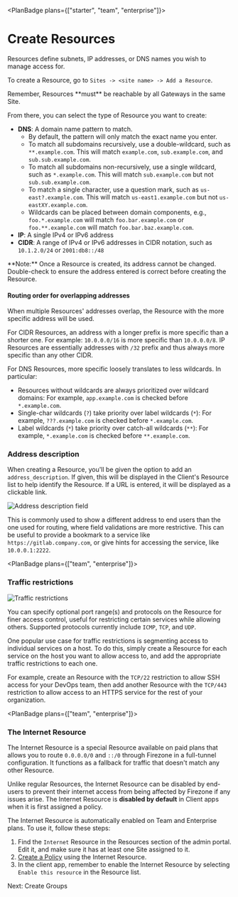 
<PlanBadge plans={["starter", "team", "enterprise"]}>

# Create Resources

</PlanBadge>

Resources define subnets, IP addresses, or DNS names you wish to manage access
for.

To create a Resource, go to `Sites -> <site name> -> Add a Resource`.

<Alert color="info">
  Remember, Resources **must** be reachable by all Gateways in the same Site.
</Alert>

From there, you can select the type of Resource you want to create:

- **DNS**: A domain name pattern to match.
  - By default, the pattern will only match the exact name you enter.
  - To match all subdomains recursively, use a double-wildcard, such as
    `**.example.com`. This will match `example.com`, `sub.example.com`, and
    `sub.sub.example.com`.
  - To match all subdomains non-recursively, use a single wildcard, such as
    `*.example.com`. This will match `sub.example.com` but not
    `sub.sub.example.com`.
  - To match a single character, use a question mark, such as
    `us-east?.example.com`. This will match `us-east1.example.com` but not
    `us-eastXY.example.com`.
  - Wildcards can be placed between domain components, e.g., `foo.*.example.com`
    will match `foo.bar.example.com` or `foo.**.example.com` will match
    `foo.bar.baz.example.com`.
- **IP**: A single IPv4 or IPv6 address
- **CIDR**: A range of IPv4 or IPv6 addresses in CIDR notation, such as
  `10.1.2.0/24` or `2001:db8::/48`

<Alert color="warning">
  **Note:** Once a Resource is created, its address cannot be changed.
  Double-check to ensure the address entered is correct before creating the
  Resource.
</Alert>

#### Routing order for overlapping addresses

When multiple Resources' addresses overlap, the Resource with the more specific
address will be used.

For CIDR Resources, an address with a longer prefix is more specific than a
shorter one. For example: `10.0.0.0/16` is more specific than `10.0.0.0/8`. IP
Resources are essentially addresses with `/32` prefix and thus always more
specific than any other CIDR.

For DNS Resources, more specific loosely translates to less wildcards. In
particular:

- Resources without wildcards are always prioritized over wildcard domains: For
  example, `app.example.com` is checked before `*.example.com`.
- Single-char wildcards (`?`) take priority over label wildcards (`*`): For
  example, `???.example.com` is checked before `*.example.com`.
- Label wildcards (`*`) take priority over catch-all wildcards (`**`): For
  example, `*.example.com` is checked before `**.example.com`.

### Address description

When creating a Resource, you'll be given the option to add an
`address_description`. If given, this will be displayed in the Client's Resource
list to help identify the Resource. If a URL is entered, it will be displayed as
a clickable link.

<Link
  target="_blank"
  href="/images/kb/deploy/resources/address_description.png"
>
  <Image
    src="/images/kb/deploy/resources/address_description.png"
    alt="Address description field"
    width={600}
    height={600}
    className="mx-auto"
  />
</Link>

This is commonly used to show a different address to end users than the one used
for routing, where field validations are more restrictive. This can be useful to
provide a bookmark to a service like `https://gitlab.company.com`, or give hints
for accessing the service, like `10.0.0.1:2222`.

<PlanBadge plans={["team", "enterprise"]}>

### Traffic restrictions

</PlanBadge>

<Image
  src="/images/kb/deploy/resources/traffic_restrictions.png"
  alt="Traffic restrictions"
  width={800}
  height={800}
  className="mx-auto shadow rounded"
/>

You can specify optional port range(s) and protocols on the Resource for finer
access control, useful for restricting certain services while allowing others.
Supported protocols currently include `ICMP`, `TCP`, and `UDP`.

One popular use case for traffic restrictions is segmenting access to individual
services on a host. To do this, simply create a Resource for each service on the
host you want to allow access to, and add the appropriate traffic restrictions
to each one.

For example, create an Resource with the `TCP/22` restriction to allow SSH
access for your DevOps team, then add another Resource with the `TCP/443`
restriction to allow access to an HTTPS service for the rest of your
organization.

<PlanBadge plans={["team", "enterprise"]}>

### The Internet Resource

</PlanBadge>

The Internet Resource is a special Resource available on paid plans that allows
you to route `0.0.0.0/0` and `::/0` through Firezone in a full-tunnel
configuration. It functions as a fallback for traffic that doesn't match any
other Resource.

<Alert color="warning">
  Unlike regular Resources, the Internet Resource can be disabled by end-users
  to prevent their internet access from being affected by Firezone if any issues
  arise. The Internet Resource is <strong>disabled by default</strong> in Client
  apps when it is first assigned a policy.
</Alert>

The Internet Resource is automatically enabled on Team and Enterprise plans. To
use it, follow these steps:

1. Find the `Internet` Resource in the Resources section of the admin portal.
   Edit it, and make sure it has at least one Site assigned to it.
1. [Create a Policy](/kb/deploy/policies) using the Internet Resource.
1. In the client app, remember to enable the Internet Resource by selecting
   `Enable this resource` in the Resource list.

<NextStep href="/kb/deploy/groups">Next: Create Groups</NextStep>

<SupportOptions />
